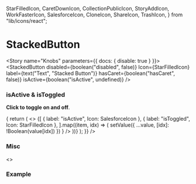   StarFilledIcon,
  CaretDownIcon,
  CollectionPublicIcon,
  StoryAddIcon,
  WorkFasterIcon,
  SalesforceIcon,
  CloneIcon,
  ShareIcon,
  TrashIcon,
} from "lib/icons/react";



<Meta
  title="Components/StackedButton"
  decorators={[withKnobs]}
  component={StackedButton}
/>

# StackedButton

<ImportPath component={StackedButton} section="interactive" />

<Story name="Knobs" parameters={{ docs: { disable: true } }}>
  <StackedButton
    disabled={boolean("disabled", false)}
    Icon={StarFilledIcon}
    label={text("Text", "Stacked Button")}
    hasCaret={boolean("hasCaret", false)}
    isActive={boolean("isActive", undefined)}
  />
</Story>

<Preview isExpanded>
  <StackedButton Icon={StarFilledIcon} label="Stacked Button" />
</Preview>

<Props of={StackedButton} />

### isActive & isToggled

**Click to toggle on and off**.

<Story name="isActive & isToggled">
  <State
    initialValue={{}}
    render={(value, setValue) => {
      return (
        <>
          {[
            { label: "isActive", Icon: SalesforceIcon },
            { label: "isToggled", Icon: StarFilledIcon },
          ].map((item, idx) => (
            <StackedButton
              Icon={item.Icon}
              label={item.label}
              isToggled={item.label === "isToggled" && value[idx]}
              isActive={item.label === "isActive" && value[idx]}
              onClick={() =>
                setValue({ ...value, [idx]: !Boolean(value[idx]) })
              }
            />
          ))}
        </>
      );
    }}
  />
</Story>

### Misc

<Story name="Miscellaneous">
  <>
    <StackedButton
      Icon={CollectionPublicIcon}
      label="Add to Collections"
      hasCaret
    />
    <StackedButton
      Icon={CollectionPublicIcon}
      label="Add to Collections"
      hasCaret
      href="#"
    />
  </>
</Story>

### Example

<Story name="Example">
  <div
    className="padding--all alignChild--right--center"
    style={{ backgroundColor: "#f1f5f7" }}
  >
    <div>
      <StackedButton Icon={CloneIcon} label="Clone Collection" />
      <StackedButton Icon={ShareIcon} label="Share" />
      <StackedButton Icon={TrashIcon} label="Delete" hasCaret />
    </div>
  </div>
</Story>
